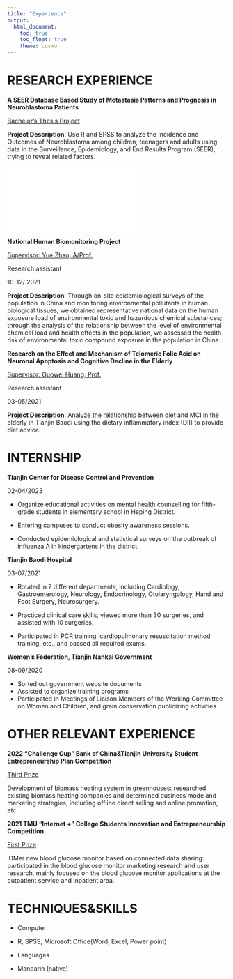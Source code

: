 ```yaml
---
title: "Experience"
output: 
  html_document:
    toc: true
    toc_float: true
    theme: cosmo
---
```


# RESEARCH EXPERIENCE

**A SEER Database Based Study of Metastasis Patterns and Prognosis in Neuroblastoma Patients**

<u>Bachelor’s Thesis Project</u>

**Project Description**: Use R and SPSS to analyze the Incidence and Outcomes of Neuroblastoma
among children, teenagers and adults using data in the Surveillance, Epidemiology, and End Results Program (SEER), trying to reveal related factors.

![](基于SEER数据库对神经母细胞瘤患者的转移模式和预后的研究.pdf)

**National Human Biomonitoring Project**

<u>Supervisor: Yue Zhao, A/Prof.</u>

Research assistant

10-12/ 2021

**Project Description**: Through on-site epidemiological surveys of the population in China and monitoring environmental pollutants in human biological tissues, we obtained representative national data on the human exposure load of environmental toxic and hazardous chemical substances; through the analysis of the relationship between the level of environmental chemical load and health effects in the population, we assessed the health risk of environmental toxic compound exposure in the population in China.

**Research on the Effect and Mechanism of Telomeric Folic Acid on Neuronal Apoptosis and Cognitive Decline in the Elderly**

<u>Supervisor: Guowei Huang, Prof.</u>

Research assistant

03-05/2021

**Project Description**: Analyze the relationship between diet and MCI in the elderly in Tianjin Baodi using the dietary inflammatory index (DII) to provide diet advice.

# INTERNSHIP

**Tianjin Center for Disease Control and Prevention**

02-04/2023

* Organize educational activities on mental health counselling for fifth-grade students in elementary school in Heping District.

* Entering campuses to conduct obesity awareness sessions.

* Conducted epidemiological and statistical surveys on the outbreak of influenza A in kindergartens in the district.

**Tianjin Baodi Hospital**

03-07/2021

* Rotated in 7 different departments, including Cardiology, Gastroenterology, Neurology, Endocrinology, Otolaryngology, Hand and Foot Surgery, Neurosurgery. 

* Practiced clinical care skills, viewed more than 30 surgeries, and assisted with 10 surgeries.

* Participated in PCR training, cardiopulmonary resuscitation method training, etc., and passed all required exams.

**Women’s Federation, Tianjin Nankai Government**

08-09/2020

* Sorted out government website documents
* Assisted to organize training programs
* Participated in Meetings of Liaison Members of the Working Committee on Women and Children, and grain conservation publicizing activities 

# OTHER RELEVANT EXPERIENCE

**2022 "Challenge Cup" Bank of China&Tianjin University Student Entrepreneurship Plan Competition**

<u>Third Prize</u>

Development of biomass heating system in greenhouses: researched existing biomass heating companies and determined business mode and marketing strategies, including offline direct selling and online promotion, etc.

**2021 TMU "Internet +" College Students Innovation and Entrepreneurship Competition**

<u>First Prize</u>

iDMer new blood glucose monitor based on connected data sharing: participated in the blood glucose monitor marketing research and user research, mainly focused on the blood glucose monitor applications at the outpatient service and inpatient area.

# TECHNIQUES&SKILLS

* Computer

 * R, SPSS, Microsoft Office(Word, Excel, Power point)

* Languages

 * Mandarin (native)